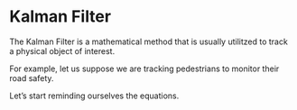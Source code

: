 # Kalman Filter

The Kalman Filter is a mathematical method that is usually utilitzed to track a
physical object of interest.

For example, let us suppose we are tracking pedestrians to monitor their road
safety.

Let's start reminding ourselves the equations.
